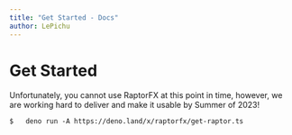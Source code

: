 ```yaml
---
title: "Get Started - Docs"
author: LePichu
---
```



<Embed
	title="RaptorFX | Getting Started!"
	description="Welcome to the documentation for RaptorFX!"
/>

# Get Started

Unfortunately, you cannot use RaptorFX at this point in time, however, we are working hard to deliver and make it usable by Summer of 2023!

```shell
$   deno run -A https://deno.land/x/raptorfx/get-raptor.ts
```
